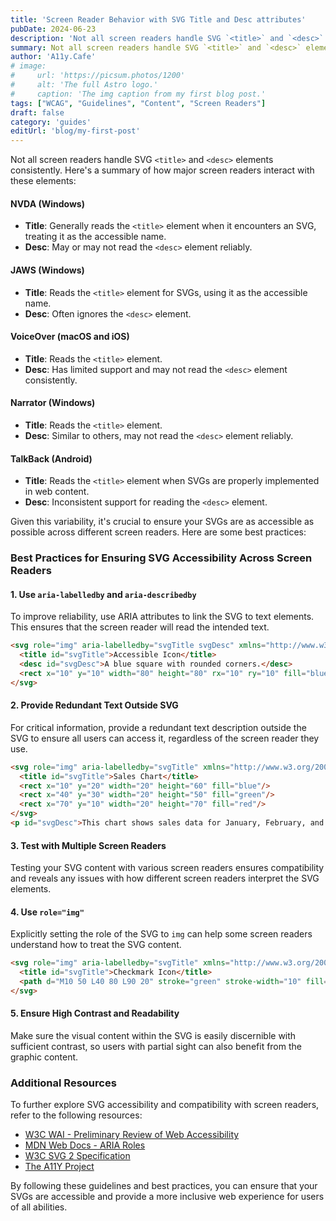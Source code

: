 ```yaml
---
title: 'Screen Reader Behavior with SVG Title and Desc attributes'
pubDate: 2024-06-23
description: 'Not all screen readers handle SVG `<title>` and `<desc>` elements consistently.'
summary: Not all screen readers handle SVG `<title>` and `<desc>` elements consistently. Here's a summary of how major screen readers interact with these elements.
author: 'A11y.Cafe'
# image:
#     url: 'https://picsum.photos/1200'
#     alt: 'The full Astro logo.'
#     caption: 'The img caption from my first blog post.'
tags: ["WCAG", "Guidelines", "Content", "Screen Readers"]
draft: false
category: 'guides'
editUrl: 'blog/my-first-post'
---
```


Not all screen readers handle SVG `<title>` and `<desc>` elements consistently. Here's a summary of how major screen readers interact with these elements:


#### NVDA (Windows)
- **Title**: Generally reads the `<title>` element when it encounters an SVG, treating it as the accessible name.
- **Desc**: May or may not read the `<desc>` element reliably.

#### JAWS (Windows)
- **Title**: Reads the `<title>` element for SVGs, using it as the accessible name.
- **Desc**: Often ignores the `<desc>` element.

#### VoiceOver (macOS and iOS)
- **Title**: Reads the `<title>` element.
- **Desc**: Has limited support and may not read the `<desc>` element consistently.

#### Narrator (Windows)
- **Title**: Reads the `<title>` element.
- **Desc**: Similar to others, may not read the `<desc>` element reliably.

#### TalkBack (Android)
- **Title**: Reads the `<title>` element when SVGs are properly implemented in web content.
- **Desc**: Inconsistent support for reading the `<desc>` element.

Given this variability, it's crucial to ensure your SVGs are as accessible as possible across different screen readers. Here are some best practices:

### Best Practices for Ensuring SVG Accessibility Across Screen Readers

#### 1. Use `aria-labelledby` and `aria-describedby`
To improve reliability, use ARIA attributes to link the SVG to text elements. This ensures that the screen reader will read the intended text.

```html
<svg role="img" aria-labelledby="svgTitle svgDesc" xmlns="http://www.w3.org/2000/svg" viewBox="0 0 100 100">
  <title id="svgTitle">Accessible Icon</title>
  <desc id="svgDesc">A blue square with rounded corners.</desc>
  <rect x="10" y="10" width="80" height="80" rx="10" ry="10" fill="blue"/>
</svg>
```

#### 2. Provide Redundant Text Outside SVG
For critical information, provide a redundant text description outside the SVG to ensure all users can access it, regardless of the screen reader they use.

```html
<svg role="img" aria-labelledby="svgTitle" xmlns="http://www.w3.org/2000/svg" viewBox="0 0 100 100">
  <title id="svgTitle">Sales Chart</title>
  <rect x="10" y="20" width="20" height="60" fill="blue"/>
  <rect x="40" y="30" width="20" height="50" fill="green"/>
  <rect x="70" y="10" width="20" height="70" fill="red"/>
</svg>
<p id="svgDesc">This chart shows sales data for January, February, and March. The blue bar represents January, the green bar February, and the red bar March.</p>
```

#### 3. Test with Multiple Screen Readers
Testing your SVG content with various screen readers ensures compatibility and reveals any issues with how different screen readers interpret the SVG elements.

#### 4. Use `role="img"`
Explicitly setting the role of the SVG to `img` can help some screen readers understand how to treat the SVG content.

```html
<svg role="img" aria-labelledby="svgTitle" xmlns="http://www.w3.org/2000/svg" viewBox="0 0 100 100">
  <title id="svgTitle">Checkmark Icon</title>
  <path d="M10 50 L40 80 L90 20" stroke="green" stroke-width="10" fill="none"/>
</svg>
```

#### 5. Ensure High Contrast and Readability
Make sure the visual content within the SVG is easily discernible with sufficient contrast, so users with partial sight can also benefit from the graphic content.

### Additional Resources

To further explore SVG accessibility and compatibility with screen readers, refer to the following resources:

- <a href="https://www.w3.org/WAI/test-evaluate/preliminary/" target="_blank">W3C WAI - Preliminary Review of Web Accessibility</a>
- <a href="https://developer.mozilla.org/en-US/docs/Web/Accessibility/ARIA/Roles" target="_blank">MDN Web Docs - ARIA Roles</a>
- <a href="https://www.w3.org/TR/SVG2/" target="_blank">W3C SVG 2 Specification</a>
- <a href="https://a11yproject.com/" target="_blank">The A11Y Project</a>

By following these guidelines and best practices, you can ensure that your SVGs are accessible and provide a more inclusive web experience for users of all abilities.
